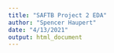 ```yaml
---
title: "SAFTB Project 2 EDA"
author: "Spencer Haupert"
date: "4/13/2021"
output: html_document
---
```


